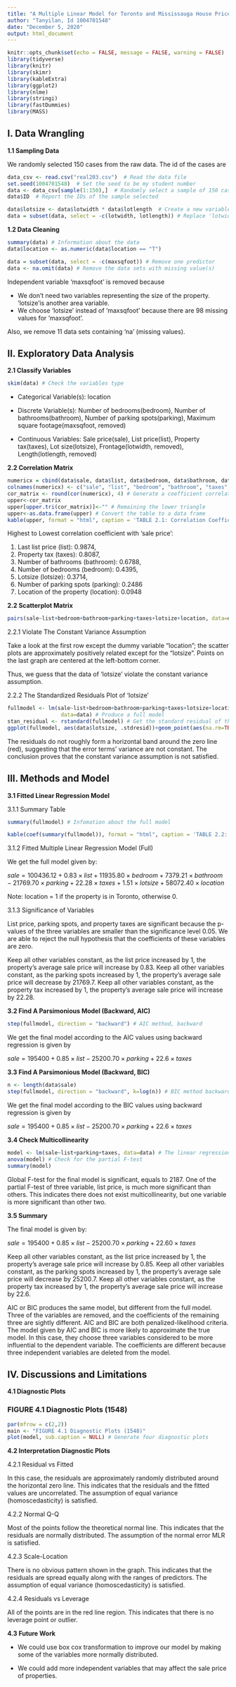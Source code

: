 ---
title: "A Multiple Linear Model for Toronto and Mississauga House Prices"
author: "Tanyilan, Id 1004701548"
date: "December 5, 2020"
output: html_document
---
```{r setup, include=FALSE}
knitr::opts_chunk$set(echo = FALSE, message = FALSE, warning = FALSE)
library(tidyverse)
library(knitr)
library(skimr)
library(kableExtra)
library(ggplot2)
library(nlme)
library(stringi)
library(fastDummies)
library(MASS)
```

## I. Data Wrangling

**1.1 Sampling Data**
  
We randomly selected 150 cases from the raw data. The id of the cases are
  
```{r}
data_csv <- read.csv("real203.csv")  # Read the data file
set.seed(1004701548)  # Set the seed to be my student number
data <- data_csv[sample(1:150),]  # Randomly select a sample of 150 cases
data$ID  # Report the IDs of the sample selected
```

```{r}
data$lotsize <- data$lotwidth * data$lotlength  # Create a new variable with the name 'lotsize'
data = subset(data, select = -c(lotwidth, lotlength)) # Replace 'lotwidth' and 'lotlength'
```
  
  
**1.2 Data Cleaning**
  
```{r, include=FALSE}
summary(data) # Information about the data
data$location <- as.numeric(data$location == "T")
```

```{r}
data = subset(data, select = -c(maxsqfoot)) # Remove one predictor
data <- na.omit(data) # Remove the data sets with missing value(s)
```

Independent variable 'maxsqfoot' is removed because

- We don't need two variables representing the size of the property. 'lotsize'is another area variable.
- We choose 'lotsize' instead of 'maxsqfoot' because there are 98 missing values for 'maxsqfoot'.

Also, we remove 11 data sets containing 'na' (missing values).
  
  
## II. Exploratory Data Analysis
  
**2.1 Classify Variables**
  
```{r, include=FALSE}
skim(data) # Check the variables type
```

- Categorical Variable(s): location

- Discrete Variable(s): Number of bedrooms(bedroom), Number of bathrooms(bathroom), Number of parking spots(parking), Maximum square footage(maxsqfoot, removed)

- Continuous Variables: Sale price(sale), List price(list), Property tax(taxes), Lot size(lotsize),  Frontage(lotwidth, removed), Length(lotlength, removed)
    
  
**2.2 Correlation Matrix**
  
```{r}
numericx = cbind(data$sale, data$list, data$bedroom, data$bathroom, data$taxes, data$parking, data$lotsize, data$location)
colnames(numericx) <- c("sale", "list", "bedroom", "bathroom", "taxes", "parking", "lotsize", "location")
cor_matrix <- round(cor(numericx), 4) # Generate a coefficient correlation table
upper<-cor_matrix
upper[upper.tri(cor_matrix)]<-"" # Remaining the lower triangle
upper<-as.data.frame(upper) # Convert the table to a data frame
kable(upper, format = "html", caption = 'TABLE 2.1: Correlation Coefficient Matrix') %>% kable_styling(bootstrap_options = c("striped", "hover"), full_width = F) # Stylish the data frame
```
  
Highest to Lowest correlation coefficient with 'sale price':

1. Last list price (list): 0.9874, 
2. Property tax (taxes): 0.8087, 
3. Number of bathrooms (bathroom): 0.6788, 
4. Number of bedrooms (bedroom): 0.4395,
5. Lotsize (lotsize): 0.3714, 
6. Number of parking spots (parking): 0.2486
7. Location of the property (location): 0.0948
  
  
**2.2 Scatterplot Matrix**
  
```{r}
pairs(sale~list+bedroom+bathroom+parking+taxes+lotsize+location, data=data, cex.labels=0.85, main="FIGURE 2.1 Scatterplot Matrix (1548)") # Create a scatterplot matrix
```
  
    
2.2.1 Violate The Constant Variance Assumption

Take a look at the first row except the dummy variable "location"; the scatter plots are approximately positively related except for the "lotsize". Points on the last graph are centered at the left-bottom corner. 

Thus, we guess that the data of 'lotsize' violate the constant variance assumption.
  
  
2.2.2 The Standardized Residuals Plot of 'lotsize'
  
```{r}
fullmodel <- lm(sale~list+bedroom+bathroom+parking+taxes+lotsize+location,
                 data=data) # Produce a full model
stan_residual <- rstandard(fullmodel) # Get the standard residual of the model
ggplot(fullmodel, aes(data$lotsize, .stdresid))+geom_point(aes(na.rm=TRUE)) + stat_smooth(method="loess", na.rm=TRUE) + xlab("Lot Size")+ylab("Standardized Residuals") + ggtitle("FIGURE 2.2  Standardized Residuals vs Lot Size (1548)") + theme(plot.title = element_text(hjust = 0.5, size=15, face = "bold", margin = margin(10,0,10,0))) + geom_hline(yintercept=0, col="red", linetype="dashed") # Plot the residual vs fitted value plot
```

The residuals do not roughly form a horizontal band around the zero line (red), suggesting that the error terms' variance are not constant. The conclusion proves that the constant variance assumption is not satisfied.
  
  
## III. Methods and Model
  
**3.1 Fitted Linear Regression Model**
  
3.1.1 Summary Table
  
```{r, include=FALSE}
summary(fullmodel) # Infomation about the full model
```

```{r}
kable(coef(summary(fullmodel)), format = "html", caption = 'TABLE 2.2: Summary of the Linear Regression Model Coefficient', digits = 4) %>% kable_styling(bootstrap_options = c("striped", "hover"), full_width = F) # Show related values we need for the analysis
```
  
    
3.1.2 Fitted Multiple Linear Regression Model (Full)
  
We get the full model given by:
  
$sale = 100436.12 + 0.83 \times list + 11935.80 \times bedroom + 7379.21 \times bathroom - 21769.70 \times parking + 22.28 \times taxes + 1.51 \times lotsize + 58072.40 \times location$
  
Note: location = 1 if the property is in Toronto, otherwise 0.
  
  
3.1.3 Significance of Variables
  
List price, parking spots, and property taxes are significant because the p-values of the three variables are smaller than the significance level 0.05. We are able to reject the null hypothesis that the coefficients of these variables are zero.

Keep all other variables constant, as the list price increased by 1, the property's average sale price will increase by 0.83.
Keep all other variables constant, as the parking spots increased by 1, the property's average sale price will decrease by 21769.7.
Keep all other variables constant, as the property tax increased by 1, the property's average sale price will increase by 22.28.
  
  
**3.2 Find A Parsimonious Model (Backward, AIC)**
  
```{r, include=FALSE}
step(fullmodel, direction = "backward") # AIC method, backward
```
  
We get the final model according to the AIC values using backward regression is given by
  
$sale = 195400 + 0.85 \times list - 25200.70 \times parking + 22.6 \times taxes$
  
  
**3.3 Find A Parsimonious Model (Backward, BIC)**
  
```{r, include=FALSE}
n <- length(data$sale)
step(fullmodel, direction = "backward", k=log(n)) # BIC method backward
```
  
We get the final model according to the BIC values using backward regression is given by
  
$sale = 195400 + 0.85 \times list - 25200.70 \times parking + 22.6 \times taxes$


**3.4 Check Multicollinearity**

```{r, include=FALSE}
model <- lm(sale~list+parking+taxes, data=data) # The linear regression final model
anova(model) # Check for the partial F-test
summary(model)
```
    
Global F-test for the final model is significant, equals to 2187. One of the partial F-test of three variable, list price, is much more significant than others. This indicates there does not exist multicollinearity, but one variable is more significant than other two.


**3.5 Summary**

The final model is given by:

$sale = 195400 + 0.85 \times list - 25200.70 \times parking + 22.60 \times taxes$

Keep all other variables constant, as the list price increased by 1, the property's average sale price will increase by 0.85.
Keep all other variables constant, as the parking spots increased by 1, the property's average sale price will decrease by 25200.7.
Keep all other variables constant, as the property tax increased by 1, the property's average sale price will increase by 22.6.
  
AIC or BIC produces the same model, but different from the full model. Three of the variables are removed, and the coefficients of the remaining three are sightly different. AIC and BIC are both penalized-likelihood criteria. The model given by AIC and BIC is more likely to approximate the true model. In this case, they choose three variables considered to be more influential to the dependent variable. The coefficients are different because three independent variables are deleted from the model.
  
  
## IV. Discussions and Limitations
  
**4.1 Diagnostic Plots**
  
### FIGURE 4.1 Diagnostic Plots (1548)
  
```{r}
par(mfrow = c(2,2))
main <- "FIGURE 4.1 Diagnostic Plots (1548)"
plot(model, sub.caption = NULL) # Generate four diagnostic plots
```
  
  
**4.2 Interpretation Diagnostic Plots**
  
4.2.1 Residual vs Fitted
  
In this case, the residuals are approximately randomly distributed around the horizontal zero line. This indicates that the residuals and the fitted values are uncorrelated. The assumption of equal variance (homoscedasticity) is satisfied.
  
  
4.2.2 Normal Q-Q
  
Most of the points follow the theoretical normal line. This indicates that the residuals are normally distributed. The assumption of the normal error MLR is satisfied.
  
  
4.2.3 Scale-Location
  
There is no obvious pattern shown in the graph. This indicates that the residuals are spread equally along with the ranges of predictors. The assumption of equal variance (homoscedasticity) is satisfied.
  
  
4.2.4 Residuals vs Leverage
  
All of the points are in the red line region. This indicates that there is no leverage point or outlier.
  
  
**4.3 Future Work**
   
- We could use box cox transformation to improve our model by making some of the variables more normally distributed.

- We could add more independent variables that may affect the sale price of properties.
  
  
  
   
      